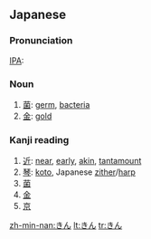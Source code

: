 ==Japanese==
===Pronunciation===
[[IPA]]: {{IPAchar|/kiɴ/}}

===Noun===
{{ja-noun|h|rom=kin}}
# [[菌]]: [[germ]], [[bacteria]]
# [[金]]: [[gold]]

===Kanji reading===
{{ja-kanjireading|rom=kin}}

# [[近]]: [[near]], [[early]], [[akin]], [[tantamount]]
# [[琴]]: [[koto]], Japanese [[zither]]/[[harp]]
# [[菌]]
# [[金]]
# [[京]]

[[zh-min-nan:きん]]
[[lt:きん]]
[[tr:きん]]